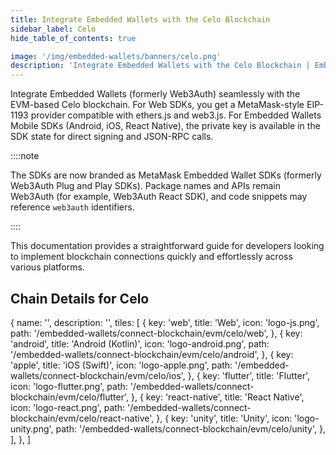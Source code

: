 ```yaml
---
title: Integrate Embedded Wallets with the Celo Blockchain
sidebar_label: Celo
hide_table_of_contents: true

image: '/img/embedded-wallets/banners/celo.png'
description: 'Integrate Embedded Wallets with the Celo Blockchain | Embedded Wallets'
---
```



<SEO
  title="Integrate Embedded Wallets with the Celo Blockchain"
  description="Integrate Embedded Wallets with the Celo Blockchain | Embedded Wallets"
  image="https://docs.metamask.io/img/embedded-wallets/banners/celo.png"
  slug="/embedded-wallets/connect-blockchain/evm/celo"
/>

Integrate Embedded Wallets (formerly Web3Auth) seamlessly with the EVM-based Celo blockchain. For Web SDKs, you get a MetaMask-style EIP-1193 provider compatible with ethers.js and web3.js. For Embedded Wallets Mobile SDKs (Android, iOS, React Native), the private key is available in the SDK state for direct signing and JSON-RPC calls.

::::note

The SDKs are now branded as MetaMask Embedded Wallet SDKs (formerly Web3Auth Plug and Play SDKs). Package names and APIs remain Web3Auth (for example, Web3Auth React SDK), and code snippets may reference `web3auth` identifiers.

::::

This documentation provides a straightforward guide for developers looking to implement blockchain connections quickly and effortlessly across various platforms.

## Chain Details for Celo

<ChainDetailsCelo />

  {
    name: '',
    description: '',
    tiles: [
      {
        key: 'web',
        title: 'Web',
        icon: 'logo-js.png',
        path: '/embedded-wallets/connect-blockchain/evm/celo/web',
      },
      {
        key: 'android',
        title: 'Android (Kotlin)',
        icon: 'logo-android.png',
        path: '/embedded-wallets/connect-blockchain/evm/celo/android',
      },
      {
        key: 'apple',
        title: 'iOS (Swift)',
        icon: 'logo-apple.png',
        path: '/embedded-wallets/connect-blockchain/evm/celo/ios',
      },
      {
        key: 'flutter',
        title: 'Flutter',
        icon: 'logo-flutter.png',
        path: '/embedded-wallets/connect-blockchain/evm/celo/flutter',
      },
      {
        key: 'react-native',
        title: 'React Native',
        icon: 'logo-react.png',
        path: '/embedded-wallets/connect-blockchain/evm/celo/react-native',
      },
      {
        key: 'unity',
        title: 'Unity',
        icon: 'logo-unity.png',
        path: '/embedded-wallets/connect-blockchain/evm/celo/unity',
      },
    ],
  },
]

<Tiles tileGroups={Celo} />
